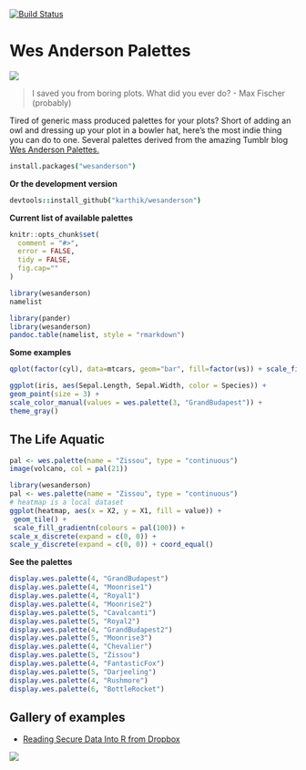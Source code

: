 [![Build Status](https://travis-ci.org/karthik/wesanderson.png)](https://travis-ci.org/karthik/wesanderson)

# Wes Anderson Palettes

![](rushmore.jpg)

> I saved you from boring plots. What did you ever do? - Max Fischer (probably)

Tired of generic mass produced palettes for your plots? Short of adding an owl and dressing up your plot in a bowler hat, here's the most indie thing you can do to one. Several palettes derived from the amazing Tumblr blog [Wes Anderson Palettes.](http://wesandersonpalettes.tumblr.com/)

```coffee
install.packages("wesanderson")
```

__Or the development version__

```coffee
devtools::install_github("karthik/wesanderson")
```


__Current list of available palettes__

```r
knitr::opts_chunk$set(
  comment = "#>",
  error = FALSE,
  tidy = FALSE,
  fig.cap=""
)
```


```r
library(wesanderson)
namelist
```

```r
library(pander)
library(wesanderson)
pandoc.table(namelist, style = "rmarkdown")
```

__Some examples__

```r
qplot(factor(cyl), data=mtcars, geom="bar", fill=factor(vs)) + scale_fill_manual(values = wes.palette(2, "Royal1"))
```

```r
ggplot(iris, aes(Sepal.Length, Sepal.Width, color = Species)) + 
geom_point(size = 3) + 
scale_color_manual(values = wes.palette(3, "GrandBudapest")) + 
theme_gray()
```


## The Life Aquatic

```r
pal <- wes.palette(name = "Zissou", type = "continuous")
image(volcano, col = pal(21))
```

```r
library(wesanderson)
pal <- wes.palette(name = "Zissou", type = "continuous")
# heatmap is a local dataset
ggplot(heatmap, aes(x = X2, y = X1, fill = value)) +
 geom_tile() + 
 scale_fill_gradientn(colours = pal(100)) + 
scale_x_discrete(expand = c(0, 0)) +
scale_y_discrete(expand = c(0, 0)) + coord_equal() 
```


__See the palettes__

```r
display.wes.palette(4, "GrandBudapest")
display.wes.palette(4, "Moonrise1")
display.wes.palette(4, "Royal1")
display.wes.palette(4, "Moonrise2")
display.wes.palette(5, "Cavalcanti")
display.wes.palette(5, "Royal2")
display.wes.palette(4, "GrandBudapest2")
display.wes.palette(5, "Moonrise3")
display.wes.palette(4, "Chevalier")
display.wes.palette(5, "Zissou")
display.wes.palette(4, "FantasticFox")
display.wes.palette(5, "Darjeeling")
display.wes.palette(4, "Rushmore")
display.wes.palette(6, "BottleRocket")
```

## Gallery of examples

* [Reading Secure Data Into R from Dropbox](http://aaronbaggett.com/notes/2014/03/28/reading-secure-data-into-r-from-dropbox/)

![](http://i.imgur.com/rKqbzQB.png)


